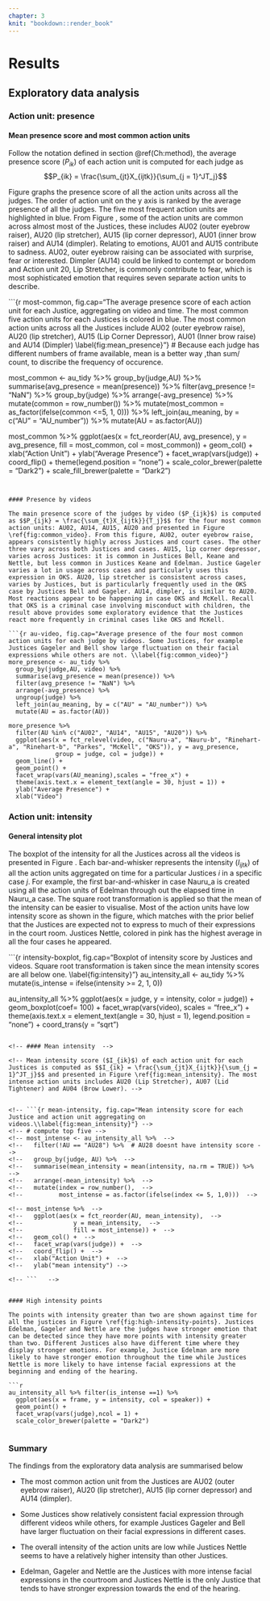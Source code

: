 ```yaml
---
chapter: 3
knit: "bookdown::render_book"
---
```


# Results


## Exploratory data analysis

### Action unit: presence

#### Mean presence score and most common action units 

Follow the notation defined in section \@ref(Ch:method), the average presence score ($P_{ik}$) of each action unit is computed for each judge as $$P_{ik} = \frac{\sum_{jt}X_{ijtk}}{\sum_{j = 1}^JT_j}$$ 

\noindent Figure \ref{fig:mean_presence} graphs the presence score of all the action units across all the judges. The order of action unit on the y axis is ranked by the average presence of all the judges. The five most frequent action units are highlighted in blue. From Figure \ref{fig:mean_presence}, some of the action units are common across almost most of the Justices, these includes AU02 (outer eyebrow raiser), AU20 (lip stretcher), AU15 (lip corner depressor), AU01 (inner brow raiser) and AU14 (dimpler). Relating to emotions, AU01 and AU15 contribute to sadness. AU02, outer eyebrow raising can be associated with surprise, fear or interested. Dimpler (AU14) could be linked to contempt or boredom and Action unit 20, Lip Stretcher, is commonly contribute to fear, which is most sophisticated emotion that requires seven separate action units to describe. 

```{r most-common, fig.cap="The average presence score of each action unit for each Justice, aggregating on video and time. The most common five action units for each Justices is colored in blue. The most common action units across all the Justices include AU02 (outer eyebrow raise), AU20 (lip stretcher), AU15 (Lip Corner Depressor), AU01 (Inner brow raise) and AU14 (Dimpler) \\label{fig:mean_presence}"}
# Because each judge has different numbers of frame available, mean is a better way ,than sum/ count,  to discribe the frequency of occurence. 

most_common <- au_tidy %>% 
  group_by(judge,AU) %>% 
  summarise(avg_presence = mean(presence)) %>% 
  filter(avg_presence != "NaN") %>% 
  group_by(judge) %>% 
  arrange(-avg_presence) %>% 
  mutate(common = row_number()) %>% 
  mutate(most_common = as_factor(ifelse(common <=5, 1, 0))) %>% 
  left_join(au_meaning, by = c("AU" = "AU_number")) %>% 
  mutate(AU = as.factor(AU))

most_common %>% 
  ggplot(aes(x =  fct_reorder(AU, avg_presence), y = avg_presence,
             fill = most_common, col = most_common)) + 
  geom_col() +
  xlab("Action Unit") + 
  ylab("Average Presence") + 
  facet_wrap(vars(judge)) + 
  coord_flip() + 
  theme(legend.position = "none") + 
  scale_color_brewer(palette = "Dark2") + 
  scale_fill_brewer(palette = "Dark2")
``` 


#### Presence by videos

The main presence score of the judges by video ($P_{ijk}$) is computed as $$P_{ijk} = \frac{\sum_{t}X_{ijtk}}{T_j}$$ for the four most common action units: AU02, AU14, AU15, AU20 and presented in Figure \ref{fig:common_video}. From this figure, AU02, outer eyebrow raise, appears consistently highly across Justices and court cases. The other three vary across both Justices and cases. AU15, lip corner depressor, varies across Justices: it is common in Justices Bell, Keane and Nettle, but less common in Justices Keane and Edelman. Justice Gageler varies a lot in usage across cases and particularly uses this expression in OKS. AU20, lip stretcher is consistent across cases, varies by Justices, but is particularly frequently used in the OKS case by Justices Bell and Gageler. AU14, dimpler, is similar to AU20. Most reactions appear to be happening in case OKS and McKell. Recall that OKS is a criminal case involving misconduct with children, the result above provides some exploratory evidence that the Justices react more frequently in criminal cases like OKS and McKell.  

```{r au-video, fig.cap="Average presence of the four most common action units for each judge by videos. Some Justices, for example Justices Gageler and Bell show large fluctuation on their facial expressions while others are not. \\label{fig:common_video}"}
more_presence <- au_tidy %>% 
  group_by(judge,AU, video) %>% 
  summarise(avg_presence = mean(presence)) %>% 
  filter(avg_presence != "NaN") %>% 
  arrange(-avg_presence) %>% 
  ungroup(judge) %>% 
  left_join(au_meaning, by = c("AU" = "AU_number")) %>% 
  mutate(AU = as.factor(AU))

more_presence %>% 
  filter(AU %in% c("AU02", "AU14", "AU15", "AU20")) %>%
  ggplot(aes(x = fct_relevel(video, c("Nauru-a", "Nauru-b", "Rinehart-a", "Rinehart-b", "Parkes", "McKell", "OKS")), y = avg_presence, 
             group = judge, col = judge)) + 
  geom_line() + 
  geom_point() + 
  facet_wrap(vars(AU_meaning),scales = "free_x") + 
  theme(axis.text.x = element_text(angle = 30, hjust = 1)) + 
  ylab("Average Presence") + 
  xlab("Video")
```

### Action unit: intensity

#### General intensity  plot

The boxplot of the intensity for all the Justices across all the videos is presented in Figure \ref{fig:intensity}. Each bar-and-whisker represents the intensity ($I_{ijtk}$) of all the action units aggregated on time for a particular Justices $i$ in a specific case $j$. For example, the first bar-and-whisker in case Nauru_a is created using all the action units of Edelman through out the elapsed time in Nauru_a case. The square root transformation is applied so that the mean of the intensity can be easier to visualise. Most of the action units have low intensity score as shown in the figure, which matches with the prior belief that the Justices are expected not to express to much of their expressions in the court room. Justices Nettle, colored in pink has the highest average in all the four cases he appeared. 

```{r intensity-boxplot, fig.cap="Boxplot of intensity score by Justices and videos. Square root transformation is taken since the mean intensity scores are all below one.  \\label{fig:intensity}"}
au_intensity_all <- au_tidy %>% 
  mutate(is_intense = ifelse(intensity >= 2, 1, 0))  

au_intensity_all %>% 
  ggplot(aes(x = judge, y = intensity, color = judge)) + 
  geom_boxplot(coef= 100) + 
  facet_wrap(vars(video), scales = "free_x") + 
  theme(axis.text.x = element_text(angle = 30, hjust = 1), 
        legend.position = "none") + 
  coord_trans(y = "sqrt")
``` 
 
<!-- #### Mean intensity  -->

<!-- Mean intensity score ($I_{ik}$) of each action unit for each  Justices is computed as $$I_{ik} = \frac{\sum_{jt}X_{ijtk}}{\sum_{j = 1}^JT_j}$$ and presented in Figure \ref{fig:mean_intensity}. The most intense action units includes AU20 (Lip Stretcher), AU07 (Lid Tightener) and AU04 (Brow Lower). -->


<!-- ```{r mean-intensity, fig.cap="Mean intensity score for each Justice and action unit aggregating on videos.\\label{fig:mean_intensity}"} -->
<!-- # compute top five -->
<!-- most_intense <- au_intensity_all %>%  -->
<!--   filter(!AU == "AU28") %>%  # AU28 doesnt have intensity score -->
<!--   group_by(judge, AU) %>%  -->
<!--   summarise(mean_intensity = mean(intensity, na.rm = TRUE)) %>%  -->
<!--   arrange(-mean_intensity) %>%  -->
<!--   mutate(index = row_number(),  -->
<!--          most_intense = as.factor(ifelse(index <= 5, 1,0)))  -->

<!-- most_intense %>%  -->
<!--   ggplot(aes(x = fct_reorder(AU, mean_intensity),  -->
<!--              y = mean_intensity,  -->
<!--              fill = most_intense)) +  -->
<!--   geom_col() +  -->
<!--   facet_wrap(vars(judge)) +  -->
<!--   coord_flip() +  -->
<!--   xlab("Action Unit") +  -->
<!--   ylab("mean intensity") -->

<!-- ```   -->

 
#### High intensity points

The points with intensity greater than two are shown against time for all the justices in Figure \ref{fig:high-intensity-points}. Justices Edelman, Gageler and Nettle are the judges have stronger emotion that can be detected since they have more points with intensity greater than two. Different Justices also have different time where they display stronger emotions. For example, Justice Edelman are more likely to have stronger emotion throughout the time while Justices Nettle is more likely to have intense facial expressions at the beginning and ending of the hearing. 

```r

au_intensity_all %>% filter(is_intense ==1) %>% 
  ggplot(aes(x = frame, y = intensity, col = speaker)) + 
  geom_point() +
  facet_wrap(vars(judge),ncol = 1) + 
  scale_color_brewer(palette = "Dark2")
  
```

\newpage
### Summary

The findings from the exploratory data analysis are summarised below 

- The most common action unit from the Justices are AU02 (outer eyebrow raiser), AU20 (lip stretcher), AU15 (lip corner depressor) and AU14 (dimpler).

- Some Justices show relatively consistent facial expression through different videos while others, for example Justices Gageler and Bell have larger fluctuation on their facial expressions in different cases. 

- The overall intensity of the action units are low while Justices Nettle seems to have a relatively higher intensity than other Justices. 

- Edelman, Gageler and Nettle are the Justices with more intense facial expressions in the courtroom and Justices Nettle is the only Justice that tends to have stronger expression towards the end of the hearing. 

\let\cleardoublepage\clearpage
